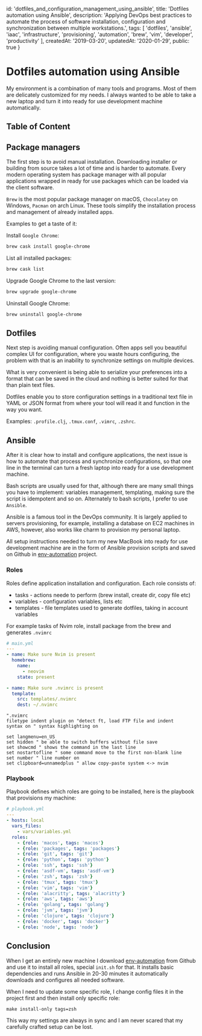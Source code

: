   id: 'dotfiles_and_configuration_management_using_ansible',
  title: 'Dotfiles automation using Ansible',
  description:
    'Applying DevOps best practices to automate the process of software installation, configuration and synchronization between multiple workstations.',
  tags: [
    'dotfiles',
    'ansible',
    'iaac',
    'infrastructure',
    'provisioning',
    'automation',
    'brew',
    'vim',
    'developer',
    'productivity'
  ],
  createdAt: '2019-03-20',
  updatedAt: '2020-01-29',
  public: true
}


# Dotfiles automation using Ansible

My environment is a combination of many tools and programs. Most of them are delicately customized for my needs. I always wanted to be able to take a new laptop and turn it into ready for use development machine automatically.

## Table of Content

## Package managers

The first step is to avoid manual installation. Downloading installer or building from source takes a lot of time and is harder to automate. Every modern operating system has package manager with all popular applications wrapped in ready for use packages which can be loaded via the client software.

`Brew` is the most popular package manager on macOS, `Chocolatey` on Windows, `Pacman` on arch Linux. These tools simplify the installation process and management of already installed apps.

Examples to get a taste of it:

Install `Google Chrome`:

```sh
brew cask install google-chrome
```

List all installed packages:

```sh
brew cask list
```

Upgrade Google Chrome to the last version:

```sh
brew upgrade google-chrome
```

Uninstall Google Chrome:

```sh
brew uninstall google-chrome
```

## Dotfiles

Next step is avoiding manual configuration. Often apps sell you beautiful complex UI for configuration, where you waste hours configuring, the problem with that is an inability to synchronize settings on multiple devices.

What is very convenient is being able to serialize your preferences into a format that can be saved in the cloud and nothing is better suited for that than plain text files.

Dotfiles enable you to store configuration settings in a traditional text file in YAML or JSON format from where your tool will read it and function in the way you want.

Examples: `.profile.clj`, `.tmux.conf`, `.vimrc`, `.zshrc`.

## Ansible

After it is clear how to install and configure applications, the next issue is how to automate that process and synchronize configurations, so that one line in the terminal can turn a fresh laptop into ready for a use development machine.

Bash scripts are usually used for that, although there are many small things you have to implement: variables management, templating, making sure the script is idempotent and so on. Alternately to bash scripts, I prefer to use `Ansible`.

Ansible is a famous tool in the DevOps community. It is largely applied to servers provisioning, for example, installing a database on EC2 machines in AWS, however, also works like charm to provision my personal laptop.

All setup instructions needed to turn my new MacBook into ready for use development machine are in the form of Ansible provision scripts and saved on Github in [env-automation][env-automation] project.

### Roles

Roles define application installation and configuration. Each role consists of:

* tasks - actions neede to perform (brew install, create dir, copy file etc)
* variables - configuration variables, lists etc
* templates - file templates used to generate dotfiles, taking in account variables

For example tasks of Nvim role, install package from the brew and generates `.nvimrc` 

```yml
# main.yml
---
- name: Make sure Nvim is present
  homebrew:
    name:
      - neovim
    state: present

- name: Make sure .nvimrc is present
  template:
    src: templates/.nvimrc
    dest: ~/.nvimrc
```

```vimrc
".nvimrc
filetype indent plugin on "detect ft, load FTP file and indent
syntax on " syntax highlighting on

set langmenu=en_US
set hidden " be able to switch buffers without file save
set showcmd " shows the command in the last line
set nostartofline " some command move to the first non-blank line
set number " line number on
set clipboard=unnamedplus " allow copy-paste system <-> nvim
```

### Playbook

Playbook defines which roles are going to be installed, here is the playbook that provisions my machine:

```yml
# playbook.yml
---
- hosts: local
  vars_files:
    - vars/variables.yml
  roles:
    - {role: 'macos', tags: 'macos'}
    - {role: 'packages', tags: 'packages'}
    - {role: 'git', tags: 'git'}
    - {role: 'python', tags: 'python'}
    - {role: 'ssh', tags: 'ssh'}
    - {role: 'asdf-vm', tags: 'asdf-vm'}
    - {role: 'zsh', tags: 'zsh'}
    - {role: 'tmux', tags: 'tmux'}
    - {role: 'vim', tags: 'vim'}
    - {role: 'alacritty', tags: 'alacritty'}
    - {role: 'aws', tags: 'aws'}
    - {role: 'golang', tags: 'golang'}
    - {role: 'jvm', tags: 'jvm'}
    - {role: 'clojure', tags: 'clojure'}
    - {role: 'docker', tags: 'docker'}
    - {role: 'node', tags: 'node'}
```


## Conclusion

When I get an entirely new machine I download [env-automation][env-automation] from Github and use it to install all roles, special `init.sh` for that. It installs basic dependencies and runs Ansible in 20-30 minutes it automatically downloads and configures all needed software.

When I need to update some specific role, I change config files it in the project first and then install only specific role:

```
make install-only tags=zsh
```

This way my settings are always in sync and I am never scared that my carefully crafted setup can be lost.

[env-automation]: https://github.com/atsman/env-automation
